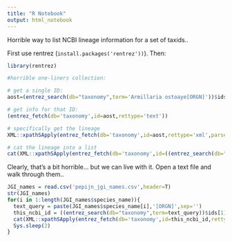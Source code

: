 ```yaml
---
title: "R Notebook"
output: html_notebook
---
```


Horrible way to list NCBI lineage information for a set of taxids..

First use rentrez (`install.packages('rentrez'))`). Then:

```r
library(rentrez)

#horrible one-liners collection:

# get a single ID:
aost=(entrez_search(db="taxonomy",term='Armillaria ostoaye[ORGN]'))$ids[1]

# get info for that ID:
(entrez_fetch(db='taxonomy',id=aost,rettype='text'))

# specifically get the lineage
XML::xpathSApply(entrez_fetch(db='taxonomy',id=aost,rettype='xml',parsed=T), "//LineageEx/Taxon/ScientificName", XML::xmlValue)

# cat the lineage into a list
cat(XML::xpathSApply(entrez_fetch(db='taxonomy',id=((entrez_search(db="taxonomy",term='Melampsora larici populina[ORGN]'))$ids[1]),rettype='xml',parsed=T), "//LineageEx/Taxon/ScientificName", XML::xmlValue),sep=".")
```

Clearly, that's a bit horrible... but we can live with it. Open a text file and walk through them..

```r
JGI_names = read.csv('pepijn_jgi_names.csv',header=T)
str(JGI_names)
for(i in 1:length(JGI_names$species_name)){
  text_query = paste(JGI_names$species_name[i],'[ORGN]',sep='')
  this_ncbi_id = ((entrez_search(db="taxonomy",term=text_query))$ids[1])
  cat(XML::xpathSApply(entrez_fetch(db='taxonomy',id=this_ncbi_id,rettype='xml',parsed=T), "//LineageEx/Taxon/ScientificName", XML::xmlValue),sep=".")
  Sys.sleep(2)
}
```

